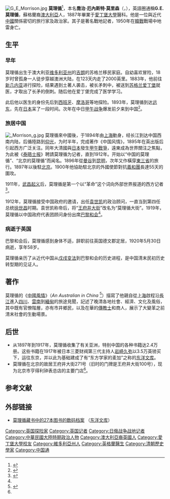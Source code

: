 {{Expand|time=2011-05-01}}
[[File:G_E_Morrison.jpg|thumb]]
'''莫理循'''<ref name="multiple">{{cite web | language = zh-cn| title = 王府井大街271号莫理循故居 | url = http://www.bj.xinhuanet.com/bjpd_sdwm/2010-04/16/content_19543029.htm | date = 2010-04-16 | accessdate = 2011-06-12 | deadurl = yes | archiveurl = https://web.archive.org/web/20160420191408/http://www.bj.xinhuanet.com/bjpd_sdwm/2010-04/16/content_19543029.htm | archivedate = 2016-04-20 }}</ref>，本名'''喬治·厄內斯特·莫里森'''（{{lang-en|George Ernest Morrison}}，{{bd|1862年|2月4日|1920年|5月30日|catIdx=Morrison}}），英語圈通稱'''G.E.莫理循'''，蘇格蘭裔[[澳大利亞|澳大利亞]]人，1887年畢業于[[愛丁堡大學|愛丁堡大學]]醫科。他是一位與近代[[中國|中國]]關係密切的旅行家及政治家。其子{{link-en|伊恩·莫里森 (記者)|Ian Morrison (journalist)|伊恩}}是著名戰地記者，1950年在[[韓戰|韓戰]]戰場中地雷身亡。

== 生平 ==
===早年===
莫理循出生于澳大利亚[[维多利亚州|维多利亚州]]的[[吉朗_(维多利亚州)|吉朗]]的苏格兰移民家庭。自幼喜欢冒险，18岁时曾孤身一人徒步穿越澳洲大陆，在123天内走了2000英里。1883年，他前往[[新几内亚|新几内亚]]进行探险，结果遇到土著人袭击，被长矛刺中，被送到[[苏格兰|苏格兰]][[爱丁堡|爱丁堡]]就医，才取出了长矛的倒刺。随后他在爱丁堡完成了医学学习。

此后他以医生的身份先后到[[西班牙|西班牙]]、[[摩洛哥|摩洛哥]]等地探险。1893年，莫理循到达[[远东|远东]]，先在[[日本|日本]]呆了一段时间。次年在中日[[甲午战争|甲午战争]]爆发前夕来到中国<ref>{{cite web | language = zh-cn | publisher = 网易 | title = 总统府里的洋记者 | url = http://focus.news.163.com/11/0611/11/768VP1L000011SM9.html | date = 2011-06-11 | accessdate = 2011-06-12 | archive-url = https://web.archive.org/web/20110614163939/http://focus.news.163.com/11/0611/11/768VP1L000011SM9.html | archive-date = 2011-06-14 | dead-url = yes }}</ref>。
===旅居中国===
[[File:_Morrison_g.jpg|thumb]]
莫理循來中國後，于1894年由[[上海|上海]]動身，经长江到达中国西南内陆，后循陸路到[[仰光|仰光]]，为时半年，完成著作《中国风情》，1895年在英出版后引起西方广泛关注。同年大清國與[[日本|日本]]發生[[甲午戰爭|甲午戰爭]]，遠東成為世界關注之焦點，为此被《[[泰晤士报|泰晤士报]]》聘請莫理循为记者，直到1912年。开始以“中国的莫理循”、“北京的莫理循”而闻名。1896年從[[曼谷|曼谷]]到[[昆明|昆明]]，次年又作橫穿[[中国东北|東三省]]的旅行。1897年以後駐[[北京|北京]]。1900年他協助駐北京的外國使節對抗[[義和團|義和團]]長達55天的圍攻。

1911年，[[武昌起义|武昌起义]]后，莫理循是第一个以“革命”这个词向外部世界报道的西方记者<ref>{{cite web | language = zh-cn | publisher = 凤凰网 | title =莫理循：这不是叛乱，是革命| url = http://news.ifeng.com/gundong/detail_2011_04/22/5921498_0.shtml| date = 2011-04-22 | accessdate = 2011-06-12 }}</ref>。

1912年，莫理循接受中国政府的邀请，出任[[袁世凯|袁世凯]]的政治顾问，一直当到第四任总统[[徐世昌|徐世昌]]时期。袁世凯称帝后，将“[[王府井大街|王府井大街]]”改名为“莫理循大街”。1919年，莫理循以中国政府代表团顾问身份出席[[巴黎和会|巴黎和会]]<ref name="multiple"/>。

===病逝于英国===
巴黎和会后，莫理循感到身体不适，辞职前往英国德文郡定居，1920年5月30日病逝，享年58岁。

莫理循亲历了从近代中国从[[戊戌变法|戊戌变法]]到巴黎和会的历史进程，是中国清末民初历史转型期的见证人。

==著作==
莫理循的《[[中國風情|中國風情]]》（''An Australian in China'' <ref>{{Cite web |url=http://gutenberg.net.au/ebooks05/0500681h.HTML |title=An Australian in China |accessdate=2006-02-11 |archive-date=2016-12-30 |archive-url=https://web.archive.org/web/20161230224023/http://gutenberg.net.au/ebooks05/0500681h.html |dead-url=no }}</ref>）描寫了他親自從[[上海|上海]]啟程沿[[長江|長江]]進入[[四川|四川]]、[[雲南|雲南]]到[[緬甸|緬甸]]的旅途見聞，記述了晚清各地社會、經濟、文化及風俗，其中既有官僚階層，亦有市井鄉民，以及在華的[[傳教士|傳教士]]和商人，展示了大變革之前清末社會的生動場景。

==后世==
*从1897年到1917年，莫理循收集了有关亚洲，特别中国的各种书籍达2.4万册。这些书籍在1917年被日本三菱财阀第三代主持人[[岩崎久弥|岩崎久弥]]以3.5万英镑买下，运往东京，并以此为基础建成了有“东方学家的麦加”之称的[[东洋文库|东洋文库]]。 
* 莫理循在北京的故居王府井大街271号（旧时的门牌是王府井大街100号），现为北京市亨得利钟表总店的主要门店<ref name="multiple"/>。

== 参考文献 ==
{{Reflist|30em}}

== 外部链接 ==
{{Commons category|George Ernest Morrison}}
* [http://dsr.nii.ac.jp/toyobunko/ 莫理循藏书中的27本图书的数码档案] {{Wayback|url=http://dsr.nii.ac.jp/toyobunko/ |date=20050204010757 }}（[[东洋文库|东洋文库]]）

{{DEFAULTSORT:Morrison, George Ernest}}
[[Category:英国探险家|Category:英国探险家]]
[[Category:英国记者|Category:英国记者]]
[[Category:日俄战争战地记者|Category:日俄战争战地记者]]
[[Category:中華民國大陸時期政治人物|Category:中華民國大陸時期政治人物]]
[[Category:澳大利亞裔英國人|Category:澳大利亞裔英國人]]
[[Category:愛丁堡大學校友|Category:愛丁堡大學校友]]
[[Category:維多利亞州人|Category:維多利亞州人]]
[[Category:英格蘭醫生|Category:英格蘭醫生]]
[[Category:清朝歷史學家|Category:清朝歷史學家]]
[[Category:中国通|Category:中国通]]
